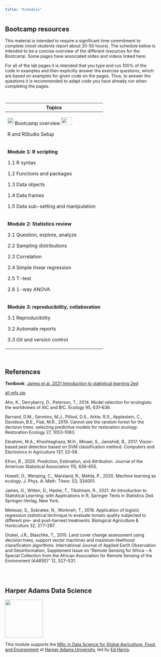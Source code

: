 ```yaml
---
title: "Schedule"
---
```


## Bootcamp resources

This material is intended to require a significant time commitment to complete (most students report about 20-50 hours). The schedule below is intended to be a concise overview of the different resources for the Bootcamp. Some pages have associated slides and videos linked here.

For all of the lab pages it is intended that you type and run 100% of the code in examples and then explicitly answer the exercise questions, which are based on examples for given code on the pages. Thus, to answer the questions it is recommended to adapt code you have already run when completing the pages.

<br>

+------------------------------------------------------------------------------------------------------------------------------------+
| Topics                                                                                                                             |
+====================================================================================================================================+
| [![](img/slides.png){width="20" height="24"}](slides-overview.html) Bootcamp overview ![](img/youtube.png){width="35" height="25"} |
|                                                                                                                                    |
| R and RStudio Setup                                                                                                                |
+------------------------------------------------------------------------------------------------------------------------------------+
| **Module 1: R scripting**                                                                                                          |
|                                                                                                                                    |
| 1.1 R syntax                                                                                                                       |
|                                                                                                                                    |
| 1.2 Functions and packages                                                                                                         |
|                                                                                                                                    |
| 1.3 Data objects                                                                                                                   |
|                                                                                                                                    |
| 1.4 Data frames                                                                                                                    |
|                                                                                                                                    |
| 1.5 Data sub-setting and manipulation                                                                                              |
+------------------------------------------------------------------------------------------------------------------------------------+
| **Module 2: Statistics review**                                                                                                    |
|                                                                                                                                    |
| 2.1 Question, explore, analyze                                                                                                     |
|                                                                                                                                    |
| 2.2 Sampling distributions                                                                                                         |
|                                                                                                                                    |
| 2.3 Correlation                                                                                                                    |
|                                                                                                                                    |
| 2.4 Simple linear regression                                                                                                       |
|                                                                                                                                    |
| 2.5 T-test                                                                                                                         |
|                                                                                                                                    |
| 2.6 1-way ANOVA                                                                                                                    |
+------------------------------------------------------------------------------------------------------------------------------------+
| **Module 3: reproducibility, collaboration**                                                                                       |
|                                                                                                                                    |
| 3.1 Reproducibility                                                                                                                |
|                                                                                                                                    |
| 3.2 Automate reports                                                                                                               |
|                                                                                                                                    |
| 3.3 Git and version control                                                                                                        |
+------------------------------------------------------------------------------------------------------------------------------------+

<br>

## References

**Textbook**: [James et al. 2021 Introduction to statistical learning 2ed](https://www.statlearning.com/)

[all refs zip](pdfs/c7081-2022-readings.zip)

Aho, K., Derryberry, D., Peterson, T., 2014. Model selection for ecologists: the worldviews of AIC and BIC. Ecology 95, 631--636.

Barnard, D.M., Germino, M.J., Pilliod, D.S., Arkle, R.S., Applestein, C., Davidson, B.E., Fisk, M.R., 2019. Cannot see the random forest for the decision trees: selecting predictive models for restoration ecology. Restoration Ecology 27, 1053--1063.

Ebrahimi, M.A., Khoshtaghaza, M.H., Minaei, S., Jamshidi, B., 2017. Vision-based pest detection based on SVM classification method. Computers and Electronics in Agriculture 137, 52--58.

Efron, B., 2020. Prediction, Estimation, and Attribution. Journal of the American Statistical Association 115, 636--655.

Howell, O., Wenping, C., Marsland, R., Mehta, P., 2020. Machine learning as ecology. J. Phys. A: Math. Theor. 53, 334001.

James, G., Witten, D., Hastie, T., Tibshirani, R., 2021. An Introduction to Statistical Learning: with Applications in R, Springer Texts in Statistics 2ed. Springer-Verlag, New York.

Melesse, S., Sobratee, N., Workneh, T., 2016. Application of logistic regression statistical technique to evaluate tomato quality subjected to different pre- and post-harvest treatments. Biological Agriculture & Horticulture 32, 277--287.

Otukei, J.R., Blaschke, T., 2010. Land cover change assessment using decision trees, support vector machines and maximum likelihood classification algorithms. International Journal of Applied Earth Observation and Geoinformation, Supplement Issue on "Remote Sensing for Africa -- A Special Collection from the African Association for Remote Sensing of the Environment (AARSE)" 12, S27--S31.

<br> <br>

## Harper Adams Data Science

![](img/HDS.png){fig-alt="Harper Data Science" width="125"}

This module supports the [MSc in Data Science for Global Agriculture, Food, and Environment](https://www.harper-adams.ac.uk/courses/postgraduate/201194/data-science-for-global-agriculture-food-and-environment "MSc in Data Science") at [Harper Adams University](https://www.harper-adams.ac.uk/ "Harper Adams University"), led by [Ed Harris](https://www.harper-adams.ac.uk/general/staff/profile/201620/Edwin-Harris/ "Ed's Faculty page").
